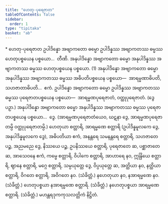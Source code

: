 ```yaml
---
title: "ဟေတု-ပုရေဇာတ"
tableOfContents: false
sidebar:
  order: 1
type: "tipitaka"
basket: "ab"
---
```



<DynamicBreadcrumb />

<Paragraph type="center">
* ဟေတု-ပုရေဇာတ
</Paragraph>

<Division number="102">

<Paragraph number="2230">
ဥပါဒိန္နော အဗျာကတော ဓမ္မော ဥပါဒိန္နဿ အဗျာကတဿ ဓမ္မဿ ဟေတုပစ္စယေန ပစ္စယော…  တီဏိ.
</Paragraph>

<Paragraph number="2231">
အနုပါဒိန္နော အဗျာကတော ဓမ္မော အနုပါဒိန္နဿ အဗျာကတဿ ဓမ္မဿ ဟေတုပစ္စယေန ပစ္စယော. (1)
</Paragraph>

<Paragraph number="2232">
အနုပါဒိန္နော အဗျာကတော ဓမ္မော အနုပါဒိန္နဿ အဗျာကတဿ ဓမ္မဿ အဓိပတိပစ္စယေန ပစ္စယော—  အာရမ္မဏာဓိပတိ, သဟဇာတာဓိပတိ…  ဧကံ.
</Paragraph>

<Paragraph number="2233">
ဥပါဒိန္နော အဗျာကတော ဓမ္မော ဥပါဒိန္နဿ အဗျာကတဿ ဓမ္မဿ ပုရေဇာတပစ္စယေန ပစ္စယော—  အာရမ္မဏပုရေဇာတံ, ဝတ္ထုပုရေဇာတံ. (ဒွေ ပဉှာ.)
</Paragraph>

<Paragraph number="2234">
အနုပါဒိန္နော အဗျာကတော ဓမ္မော အနုပါဒိန္နဿ အဗျာကတဿ ဓမ္မဿ ပုရေဇာတပစ္စယေန ပစ္စယော…  ဒွေ. (အာရမ္မဏပုရေဇာတံယေဝ, ဃဋနာ ဒွေ, အာရမ္မဏပုရေဇာတမ္ပိ ဝတ္ထုပုရေဇာတမ္ပိ.)
</Paragraph>

</Division>
<Division number="103">

<Paragraph number="2235">
ဟေတုယာ စတ္တာရိ, အာရမ္မဏေ စတ္တာရိ (ဥပါဒိန္နမူလကေ ဒွေ, အနုပါဒိန္နမူလကေ ဒွေ), အဓိပတိယာ ဧကံ, အနန္တရေ သမနန္တရေ စတ္တာရိ, သဟဇာတေ ပဉ္စ, အညမညေ ဒွေ, နိဿယေ ပဉ္စ, ဥပနိဿယေ စတ္တာရိ, ပုရေဇာတေ ဆ, ပစ္ဆာဇာတေ ဆ, အာသေဝနေ ဧကံ, ကမ္မေ စတ္တာရိ, ဝိပါကေ စတ္တာရိ, အာဟာရေ နဝ, ဣန္ဒြိယေ စတ္တာရိ, ဈာနေ စတ္တာရိ, မဂ္ဂေ စတ္တာရိ, သမ္ပယုတ္တေ ဒွေ, ဝိပ္ပယုတ္တေ ဆ, အတ္ထိယာ နဝ, နတ္ထိယာ စတ္တာရိ, ဝိဂတေ စတ္တာရိ, အဝိဂတေ နဝ. (သံခိတ္တံ.)
</Paragraph>

<Paragraph number="2236">
နဟေတုယာ နဝ, နအာရမ္မဏေ နဝ. (သံခိတ္တံ.)
</Paragraph>

<Paragraph number="2237">
ဟေတုပစ္စယာ နအာရမ္မဏေ စတ္တာရိ. (သံခိတ္တံ.)
</Paragraph>

<Paragraph number="2238">
နဟေတုပစ္စယာ အာရမ္မဏေ စတ္တာရိ. (သံခိတ္တံ.)

</Paragraph>
</Division>

<Paragraph number="2239" type="center">
မဟန္တရဒုကကုသလတ္တိကံ နိဋ္ဌိတံ.
</Paragraph>